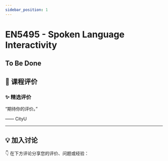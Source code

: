 ```yaml
---
sidebar_position: 1
---
```



# EN5495 - Spoken Language Interactivity

## To Be Done

## **💬 课程评价**

### ✨ **精选评价**
<div className={commentStyles.commentBox}>
    <p className={commentStyles.commentText}>
        “期待你的评价。”
    </p>
    <p className={commentStyles.commentAuthor}>—— CityU</p>
</div>

---

## **💡 加入讨论**

👇 在下方评论分享您的评价、问题或经验：
<Utterances />
